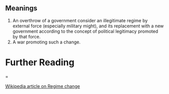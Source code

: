== Meanings ==

#An overthrow of a government consider an illegitimate regime by external force (especially military might), and its replacement with a new government according to the concept of political legitimacy promoted by that force.
#A war promoting such a change.

= Further Reading ==

[http://www.wikipedia.org/wiki/Regime_change Wikipedia article on Regime change]